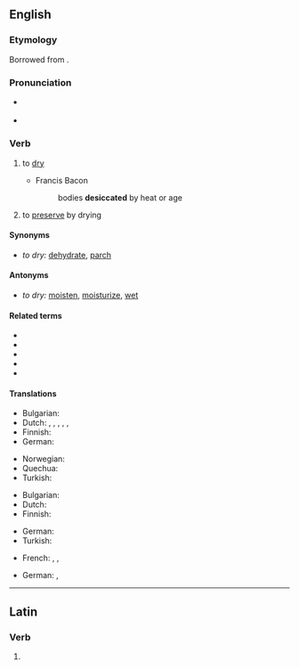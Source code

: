 ==English==

===Etymology===
Borrowed from {{bor|en|la|desicco|dēsiccō, dēssicātus}}.

===Pronunciation===
* {{a|UK}} {{IPA|/ˈdɛs.ɪ.keɪt/|lang=en}}
* {{hyphenation|des|ic|cate|lang=en}}

===Verb===
{{en-verb|desiccat}}

# {{lb|en|transitive}} to [[dry]]
#* Francis Bacon
#*: bodies '''desiccated''' by heat or age
# {{lb|en|transitive}} to [[preserve]] by drying

====Synonyms====
* ''to dry:'' [[dehydrate]], [[parch]]

====Antonyms====
* ''to dry:'' [[moisten]], [[moisturize]], [[wet]]

====Related terms====
* {{l|en|desiccant}}
* {{l|en|desiccation}}
* {{l|en|desiccative}}
* {{l|en|desiccator}}
* {{l|en|exsiccate}}

====Translations====
{{trans-top|to dry}}
* Bulgarian: {{t+|bg|изсушавам}}
* Dutch: {{t+|nl|drogen}}, {{t+|nl|dehydreren}}, {{t|nl|deshydrateren}}, {{t|nl|ontwateren}}, {{t+|nl|uitdrogen}}, {{t+|nl|verdrogen}}
* Finnish: {{t+|fi|kuivata}}
* German: {{t+|de|trocknen}}
{{trans-mid}}
* Norwegian: {{t|no|å tørke}}
* Quechua: {{t|qu|ch'akichiy}}
* Turkish: {{t+|tr|kurumak}}
{{trans-bottom}}

{{trans-top|to preserve by drying}}
* Bulgarian: {{t+|bg|суша}}
* Dutch: {{t+|nl|drogen}}
* Finnish: {{t+|fi|kuivata}}
{{trans-mid}}
* German: {{t+|de|trocknen}}
* Turkish: {{t+|tr|kurutmak}}
{{trans-bottom}}

{{checktrans-top}}
* French: {{t+check|fr|secher}}, {{t+check|fr|déshydrater}}, {{t-check|fr|[[mettre]] [[à sec]]}} <!-- was "[[mettre]] [[à sec]]" - assumed sum-of-parts; if an idiom, remove the wikilinks to the individual words. see [[User:Kephir/gadgets/xte#Translation_fixing]] -->
{{trans-mid}}
* German: {{t+check|de|trocknen}}, {{t-check|de|dehydratieren}}
{{trans-bottom}}

----

==Latin==

===Verb===
{{la-verb-form|dēsiccāte}}

# {{inflection of|dēsiccō||2|p|pres|actv|impr|lang=la}}